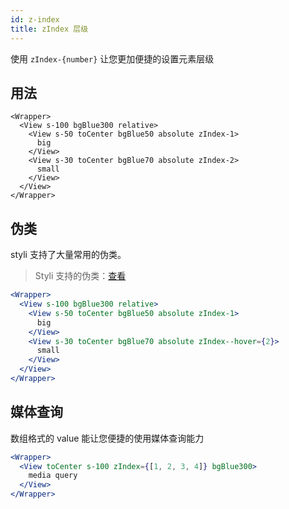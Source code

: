 ```yaml
---
id: z-index
title: zIndex 层级
---
```


使用 `zIndex-{number}` 让您更加便捷的设置元素层级

## 用法

```tsx live
<Wrapper>
  <View s-100 bgBlue300 relative>
    <View s-50 toCenter bgBlue50 absolute zIndex-1>
      big
    </View>
    <View s-30 toCenter bgBlue70 absolute zIndex-2>
      small
    </View>
  </View>
</Wrapper>
```

## 伪类

styli 支持了大量常用的伪类。

> Styli 支持的伪类：[查看](/docs/pseudo)

```jsx live
<Wrapper>
  <View s-100 bgBlue300 relative>
    <View s-50 toCenter bgBlue50 absolute zIndex-1>
      big
    </View>
    <View s-30 toCenter bgBlue70 absolute zIndex--hover={2}>
      small
    </View>
  </View>
</Wrapper>
```

## 媒体查询

数组格式的 value 能让您便捷的使用媒体查询能力

```jsx live
<Wrapper>
  <View toCenter s-100 zIndex={[1, 2, 3, 4]} bgBlue300>
    media query
  </View>
</Wrapper>
```
